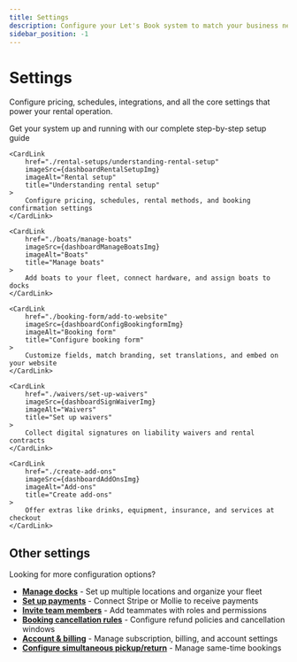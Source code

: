 ```yaml
---
title: Settings
description: Configure your Let's Book system to match your business needs
sidebar_position: -1
---
```



# Settings

Configure pricing, schedules, integrations, and all the core settings that power your rental operation.

<CardGrid>
    <CardLink
        href="ten-step-setup-guide"
        imageSrc={dashboard10StepSetupImg}
        imageAlt="Setup guide"
        title="10-step setup guide"
    >
        Get your system up and running with our complete step-by-step setup guide
    </CardLink>

    <CardLink
        href="./rental-setups/understanding-rental-setup"
        imageSrc={dashboardRentalSetupImg}
        imageAlt="Rental setup"
        title="Understanding rental setup"
    >
        Configure pricing, schedules, rental methods, and booking confirmation settings
    </CardLink>

    <CardLink
        href="./boats/manage-boats"
        imageSrc={dashboardManageBoatsImg}
        imageAlt="Boats"
        title="Manage boats"
    >
        Add boats to your fleet, connect hardware, and assign boats to docks
    </CardLink>

    <CardLink
        href="./booking-form/add-to-website"
        imageSrc={dashboardConfigBookingformImg}
        imageAlt="Booking form"
        title="Configure booking form"
    >
        Customize fields, match branding, set translations, and embed on your website
    </CardLink>

    <CardLink
        href="./waivers/set-up-waivers"
        imageSrc={dashboardSignWaiverImg}
        imageAlt="Waivers"
        title="Set up waivers"
    >
        Collect digital signatures on liability waivers and rental contracts
    </CardLink>

    <CardLink
        href="./create-add-ons"
        imageSrc={dashboardAddOnsImg}
        imageAlt="Add-ons"
        title="Create add-ons"
    >
        Offer extras like drinks, equipment, insurance, and services at checkout
    </CardLink>

</CardGrid>

## Other settings

Looking for more configuration options?

- **[Manage docks](./manage-docks)** - Set up multiple locations and organize your fleet
- **[Set up payments](./payments/receive-payments)** - Connect Stripe or Mollie to receive payments
- **[Invite team members](./collaborate/invite-team-members)** - Add teammates with roles and permissions
- **[Booking cancellation rules](./booking-cancellation-rules)** - Configure refund policies and cancellation windows
- **[Account & billing](./account)** - Manage subscription, billing, and account settings
- **[Configure simultaneous pickup/return](./configure-simultaneous-pickup-return)** - Manage same-time bookings
